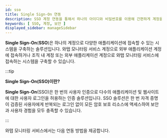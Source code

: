 ```yaml
---
id: sso
title: Single Sign-On 연동
description: SSO 계정 연동을 통해서 하나의 아이디와 비밀번호를 이용해 간편하게 계정을 관리하세요.
keywords: [ SSO, 계정, 보안 ]
displayed_sidebar: manageSidebar
---
```


**Single Sign-On**(**SSO**)은 하나의 계정으로 다양한 애플리케이션에 접속할 수 있는 시스템을 구축하는 솔루션입니다. 와탭 모니터링 서비스 계정으로 외부 애플리케이션 계정에 접속하거나 조직 내 계정 또는 외부 애플리케이션 계정으로 와탭 모니터링 서비스에 접속하는 시스템을 구축할 수 있습니다.

:::tip

**Single Sign-On(SSO)이란?**

**Single Sign-On**(SSO)은 한 번의 사용자 인증으로 다수의 애플리케이션 및 웹사이트에 대한 사용자 로그인을 허용하는 인증 솔루션입니다. SSO 솔루션은 한 번 자격 증명이 검증된 사용자에게 반복되는 로그인 없이 모든 암호 보호 리소스에 액세스하여 보안과 사용자 경험을 모두 충족할 수 있습니다.

:::

와탭 모니터링 서비스에서는 다음 연동 방법을 제공합니다.


<DocCardList/>